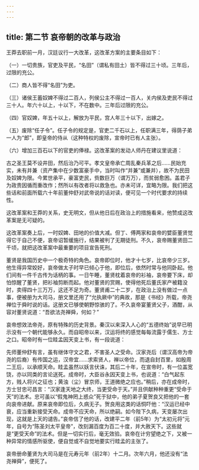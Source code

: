```yaml
---
---
---
```

title: 第二节 哀帝朝的改革与政治
---




王莽去职前一月，汉廷议行一大改革，这改革方案的主要条目如下：

（一）一切贵族，官吏及平民，“名田”（谓私有田土）皆不得过三十顷。三年后，过限的充公。

（二）商人皆不得“名田”为吏。

（三）诸侯王蓄奴婢不得过二百人，列侯公主不得过一百人，关内侯及吏民不得过三十人。年六十以上，十以下，不在数中。三年后过限的充公。

（四）官奴婢，年五十以上，解放为平民，宫人年三十以下，出嫁之。

（五）废除“任子令”。任子令的规定是，官吏二千石以上，任职满三年，得荫子弟一人为“郎”，即皇帝的侍从（这种特权的废除，宣帝时已有人主张）。

（六）增加三百石以下的官吏的俸禄。这改革案的发动人师丹在建议里说道：

古之圣王莫不设井田，然后治乃可平。孝文皇帝承亡周乱秦兵革之后……民始充实，未有并兼（资产集中在少数富豪手中，当时叫作“并兼”或兼并），故不为民田及奴婢为限。今累世承平，豪富吏民，赀数巨万（谓万万），而贫弱愈困。盖君子为政贵因循而重改作；然所以有改者将以救急也。亦未可详，宜略为限。我们把这些话和前面所载六十年前董仲舒对武帝说的话对读，便可见一个时代要求的持续性。

这改革案和王莽的关系，史无明文，但从他日后在政治上的措施看来，他赞成这改革案是无可疑的。

这改革案奏上后，一时奴婢、田地的价值大减。但丁、傅两家和哀帝的嬖臣董贤觉得它于自己不便，哀帝诏暂缓施行，结果被判了无期徒刑。不久，哀帝赐董贤田二千顷，就把这改革案中最重要的项目宣告死刑。

董贤是我国历史中一个极奇特的角色。哀帝即位时，他才十七岁，比哀帝少三岁。他生得异常姣好，哀帝做太子时早已倾心于他，即位后，依然时常与他同卧起。他们间有一件千古传为话柄的事。一日午睡，董贤枕着哀帝的衫袖，哀帝要下床，却怕惊醒了董贤，把衫袖剪断而起。他对董贤的赏赐，使得他死后董氏家产被籍没时，卖得四十三万万，这还不足为奇。董贤甫二十二岁，在政治上没有做过一点事，便被册为大司马，册文里还用了“允执厥中”的典故，那是《书经》所载，帝尧禅位于舜时说的话。这册文已够使朝野惊骇的了。不久哀帝宴董贤父子，酒酣，从容对董贤说道：“吾欲法尧禅舜，何如？”

哀帝想效法帝尧，原有特殊的历史背景。秦汉以来深入人心的“五德终始”说早已明示没有一个朝代能够永久。而自昭帝以来，汉运将终的感觉每每流露于儒生、方士之口。昭帝时有一位眭孟因天变上书，有一段说道：

先师董仲舒有言，虽有继体守文之君，不害圣人之受命。汉家尧后（谓汉高帝为帝尧的后裔）有传国之运，汉帝宜……求索贤人，禅以帝位，而退自封百里，如殷周二王后，以承顺天命。眭孟虽然以妖言伏诛，其后二十年，在宣帝时，有一位盖宽饶，亦以同类的言论送死。成帝时，大臣谷永因天变上书，也说道：“白气起东方，贱人将兴之征也；黄浊（尘）冒京师，王道微绝之应也。”稍后，亦在成帝时，方士甘忠可昌言：“汉家逢天地之大终，当更受命于天。”并且供献种种重更“受命于天”的法术。忠可虽以“假鬼神罔上惑众”死于狱中，他的弟子夏贺良又把他的一套向哀帝进献。原来哀帝即位后，久病无子。贺良用这类的话恫吓他：“汉运已经中衰，应当重新接受天命。成帝不应天命，所以绝嗣。如今陛下久病，天变屡次出现，这就是上天的谴告。”哀帝信了他的话，改建平二年（前5年）为“太初元将”元年，自号为“陈圣刘太平皇帝”，改刻漏百度为百二十度，并大赦天下。这些就是“更受天命”的法术。但是一切实行后，毫无效验。哀帝在计穷望绝之下，又被一种异常的情感所驱使，便自觉或不自觉地要实行眭孟的主张了。

哀帝册命董贤为大司马是在元寿元年（前2年）十二月。次年六月，他还没有“法尧禅舜”，便死了。